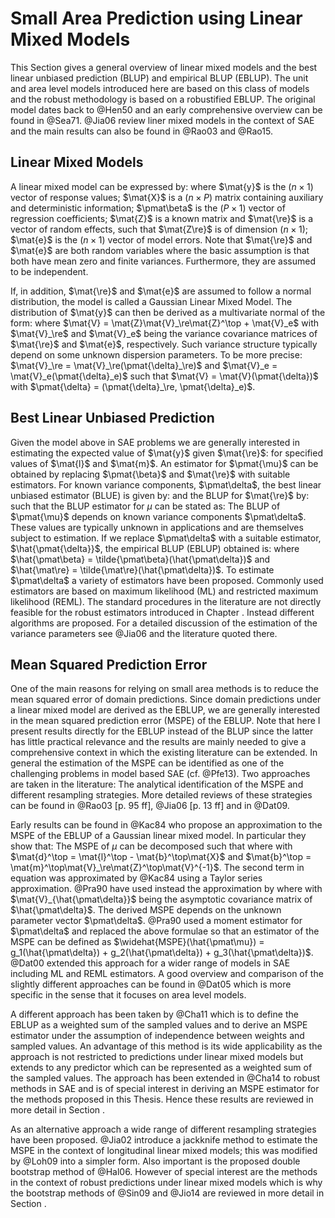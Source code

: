 # Small Area Prediction using Linear Mixed Models
\label{sec:blup}

This Section gives a general overview of linear mixed models and the best linear
unbiased prediction (BLUP) and empirical BLUP (EBLUP). The unit and area level
models introduced here are based on this class of models and the robust
methodology is based on a robustified EBLUP. The original model dates back to
@Hen50 and an early comprehensive overview can be found in @Sea71. @Jia06 review
liner mixed models in the context of SAE and the main results can also be found
in @Rao03 and @Rao15.

## Linear Mixed Models

A linear mixed model can be expressed by:
\empty{
\begin{align}
\label{eq:lmm}
\mat{y} = \mat{X}\pmat{\beta} + \mat{Z}\mat{\re} + \mat{e}
\end{align}
}where
$\mat{y}$ is the $(n \times 1)$ vector of response values; $\mat{X}$ is a
$(n \times P)$ matrix containing auxiliary and deterministic information;
$\pmat\beta$ is the $(P \times 1)$ vector of regression coefficients; $\mat{Z}$ is a
known matrix and $\mat{\re}$ is a vector of random effects, such that $\mat{Z\re}$ is
of dimension $(n \times 1)$; $\mat{e}$ is the $(n \times 1)$ vector of model
errors. Note that $\mat{\re}$ and $\mat{e}$ are both random variables where the
basic assumption is that both have mean zero and finite variances. Furthermore,
they are assumed to be independent.

If, in addition, $\mat{\re}$ and $\mat{e}$ are assumed to follow a normal
distribution, the model is called a Gaussian Linear Mixed Model. The
distribution of $\mat{y}$ can then be derived as a multivariate normal of the form:
\empty{
\begin{align*}
\mat{y} &\sim \Distr{N}\Paran{\mat{X}\pmat{\beta}, \mat{V}} \\
\mat{y} | \mat{\re} &\sim \Distr{N}\Paran{\mat{X}\pmat{\beta} + \mat{Z}\mat{\re}, \mat{V}_e}
\end{align*}
}where
$\mat{V} = \mat{Z}\mat{V}_\re\mat{Z}^\top + \mat{V}_e$ with $\mat{V}_\re$
and $\mat{V}_e$ being the variance covariance matrices of $\mat{\re}$ and
$\mat{e}$, respectively. Such variance structure typically depend on some unknown
dispersion parameters. To be more precise: $\mat{V}_\re =
\mat{V}_\re(\pmat{\delta}_\re)$ and $\mat{V}_e = \mat{V}_e(\pmat{\delta}_e)$ such that
$\mat{V} = \mat{V}(\pmat{\delta})$ with $\pmat{\delta} = (\pmat{\delta}_\re, \pmat{\delta}_e)$.

## Best Linear Unbiased Prediction

Given the model \eq{eq:lmm} above in SAE problems we are generally interested in
estimating the expected value of $\mat{y}$ given $\mat{\re}$:
\empty{
\begin{align*}
\pmat{\mu} = \mat{l}^\top \pmat{\beta} + \mat{m}^\top \mat{\re}
\end{align*}
}for specified values of $\mat{l}$ and $\mat{m}$. An estimator for $\pmat{\mu}$ can be
obtained by replacing $\pmat{\beta}$ and $\mat{\re}$ with suitable estimators. For known
variance components, $\pmat\delta$, the best linear unbiased estimator (BLUE) is given by:
\empty{
\begin{align}
\label{eq:blue}
\tilde{\pmat{\beta}} = \tilde{\pmat{\beta}}(\pmat{\delta}) = \Paran{\mat{X}^\top \mat{V}^{-1}\mat{X}}^{-1} \mat{X}^\top \mat{V}^{-1}\mat{y}
\end{align}
}and the BLUP for $\mat{\re}$ by:
\empty{
\begin{align}
\label{eq:blupre}
\tilde{\mat{\re}} = \tilde{\mat{\re}}(\pmat{\delta}) = \mat{V}_\re\mat{Z}^\top\mat{V}^{-1}\Paran{\mat{y} - \mat{X}\tilde{\pmat{\beta}}}
\end{align}
}such that the BLUP estimator for $\mu$ can be stated as:
\empty{
\begin{align}
\label{eq:blup}
\tilde{\pmat{\mu}} = \tilde{\pmat{\mu}}(\pmat{\delta}) = \mat{l}^\top \tilde{\pmat{\beta}} + \mat{m}^\top \tilde{\mat{\re}}.
\end{align}
}The BLUP \eq{eq:blup} of $\pmat{\mu}$ depends on known variance components $\pmat\delta$.
These values are typically unknown in applications and are themselves subject to
estimation. If we replace $\pmat\delta$ with a suitable estimator, $\hat{\pmat{\delta}}$, 
the empirical BLUP (EBLUP) obtained is:
\empty{
\begin{align}
\label{eq:eblup}
\hat{\pmat\mu} = \hat{\pmat\mu}(\hat{\pmat\delta}) = \mat{l}^\top \hat{\pmat\beta} + \mat{m}^\top \hat{\mat{\re}}
\end{align}
}where $\hat{\pmat\beta} = \tilde{\pmat\beta}(\hat{\pmat\delta})$ and $\hat{\mat\re} = 
\tilde{\mat\re}(\hat{\pmat\delta})$. To estimate $\pmat\delta$ a variety of estimators have
been proposed. Commonly used estimators are based on maximum likelihood (ML) and
restricted maximum likelihood (REML). The standard procedures in the literature 
are not directly feasible for the robust estimators introduced in Chapter 
\ref{chap:rfh}. Instead different algorithms are proposed. For a detailed 
discussion of the estimation of the variance parameters see @Jia06 and the
literature quoted there.

## Mean Squared Prediction Error
\label{sec:eblup_mspe}
One of the main reasons for relying on small area methods is to reduce the mean 
squared error of domain predictions. Since domain predictions under a linear 
mixed model are derived as the EBLUP, we are generally interested in the mean 
squared prediction error (MSPE) of the EBLUP. Note that here I present results
directly for the EBLUP instead of the BLUP since the latter has little practical
relevance and the results are mainly needed to give a comprehensive context in 
which the existing literature can be extended. In general the estimation of the 
MSPE can be identified as one of the challenging problems in model based SAE
(cf. @Pfe13). Two approaches are taken in the literature: The analytical 
identification of the MSPE and different resampling strategies. More detailed 
reviews of these strategies can be found in @Rao03[p. 95 ff], @Jia06[p. 13 ff]
and in @Dat09.

Early results can be found in @Kac84 who propose an approximation to the MSPE
of the EBLUP of a Gaussian linear mixed model. In particular they show that:
\empty{
\begin{align}
\label{eq:mspe_eblup}
MSPE(\hat{\pmat\mu}) = MSPE(\pmat\mu) + \Exp{E}\Paran{\hat{\pmat\mu} - \pmat\mu}^2.
\end{align}
}The MSPE of $\mu$ can be decomposed such that
\empty{
\begin{align*}
MSPE(\pmat\mu) &= g_1(\pmat\delta) + g_2(\pmat\delta)
\end{align*}
}\citep[98 ff]{Rao03}  where
\empty{
\begin{align*}
g_1(\pmat\delta) &= \mat{m}^\top\Paran{\mat{V}_\re - \mat{V}_\re\mat{Z}^\top\mat{V}^{-1}\mat{Z}\mat{V}_\re}\mat{m}\\
g_2(\pmat\delta) &= \mat{d}^\top \Paran{\mat{X}^\top\mat{V}^{-1}\mat{X}} \mat{d}
\end{align*}
}with $\mat{d}^\top = \mat{l}^\top - \mat{b}^\top\mat{X}$ and $\mat{b}^\top =
\mat{m}^\top\mat{V}_\re\mat{Z}^\top\mat{V}^{-1}$. The second term in equation
\eq{eq:mspe_eblup} was approximated by @Kac84 using a Taylor series
approximation. @Pra90 have used instead the approximation by
\empty{
\begin{align*}
\Exp{E}\Paran{\hat{\pmat\mu} - \pmat\mu}^2 &\approx g_3(\pmat\delta) \\
\end{align*}
}where
\empty{
\begin{align*}
g_3(\pmat\delta) &= \tr\Paran{\frac{\partial \mat{b}^\top}{\partial \pmat\delta} \mat{V}\Paran{\frac{\partial \mat{b}^\top}{\partial \pmat\delta}}\mat{V}_{\hat{\pmat\delta}}}
\end{align*}
}with $\mat{V}_{\hat{\pmat\delta}}$ being the asymptotic covariance matrix of 
$\hat{\pmat\delta}$. The derived MSPE depends on the unknown parameter vector 
$\pmat\delta$. @Pra90 used a moment estimator for $\pmat\delta$ and replaced the
above formulae so that an estimator of the MSPE can be defined as 
$\widehat{MSPE}(\hat{\pmat\mu}) = g_1(\hat{\pmat\delta}) +
g_2(\hat{\pmat\delta}) + g_3(\hat{\pmat\delta})$. @Dat00 extended this approach
for a wider range of models in SAE including ML and REML estimators. A good
overview and comparison of the slightly different approaches can be found in
@Dat05 which is more specific in the sense that it focuses on area level models.

A different approach has been taken by @Cha11 which is to define the EBLUP as a
weighted sum of the sampled values and to derive an MSPE estimator under the
assumption of independence between weights and sampled values. An advantage of
this method is its wide applicability as the approach is not restricted to
predictions under linear mixed models but extends to any predictor which can be
represented as a weighted sum of the sampled values. The approach has been extended in
@Cha14 to robust methods in SAE and is of special interest in deriving an MSPE
estimator for the methods proposed in this Thesis. Hence these results are
reviewed in more detail in Section \ref{sec:theory_sae_robust_mspe}.

As an alternative approach  a wide range of different resampling strategies have been
proposed. @Jia02 introduce a jackknife method to estimate the MSPE in the
context of longitudinal linear mixed models; this was modified by @Loh09 into a
simpler form. Also important is the proposed double bootstrap method of
@Hal06. However of special interest are the methods in the context of robust 
predictions under linear mixed models which is why the bootstrap methods of
@Sin09 and @Jio14 are reviewed in more detail in Section 
  \ref{sec:theory_sae_robust_bootstrap}.
